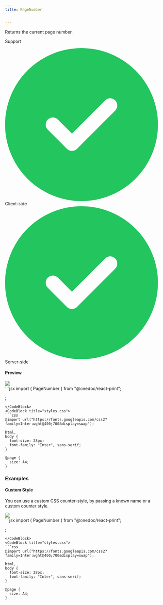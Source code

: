```yaml
---
title: PageNumber


---
```


Returns the current page number.

Support

<div style={{
    display: "grid",
    gridTemplateColumns: "repeat(2, 1fr)",
    gap: "0.5rem",
  }}><div className="flex items-center p-3 border rounded-md border-gray-700" style={{borderColor: '#374151'}}><svg xmlns="http://www.w3.org/2000/svg" className="h-5 w-5 mr-2" viewBox="0 0 512 512"><path fill="#22c55e" d="M256 512A256 256 0 1 0 256 0a256 256 0 1 0 0 512zM369 209L241 337c-9.4 9.4-24.6 9.4-33.9 0l-64-64c-9.4-9.4-9.4-24.6 0-33.9s24.6-9.4 33.9 0l47 47L335 175c9.4-9.4 24.6-9.4 33.9 0s9.4 24.6 0 33.9z"/></svg><span>Client-side</span></div><div className="flex items-center p-3 border rounded-md" style={{borderColor: '#374151'}}><svg xmlns="http://www.w3.org/2000/svg" className="h-5 w-5 mr-2" viewBox="0 0 512 512"><path fill="#22c55e" d="M256 512A256 256 0 1 0 256 0a256 256 0 1 0 0 512zM369 209L241 337c-9.4 9.4-24.6 9.4-33.9 0l-64-64c-9.4-9.4-9.4-24.6 0-33.9s24.6-9.4 33.9 0l47 47L335 175c9.4-9.4 24.6-9.4 33.9 0s9.4 24.6 0 33.9z"/></svg><span>Server-side</span></div></div>

#### Preview

<Frame type="glass"><img src="../../images/previews/pagenumber-cc94f6f7/document.1.jpg" style={{  width: '100%', height: 'auto', maxHeight: '500px', borderRadius: "0.25rem", overflow: "hidden", border: '1px solid black' }} /></Frame>

<div style={{paddingTop: "1rem", paddingBottom: "1rem"}}><CodeBlocks>
<CodeBlock title="template.tsx">
```jsx
import { PageNumber } from "@onedoc/react-print";

<PageNumber counterStyle="decimal" />;

```
</CodeBlock>
<CodeBlock title="styles.css">
```css
@import url("https://fonts.googleapis.com/css2?family=Inter:wght@400;700&display=swap");

html,
body {
  font-size: 28px;
  font-family: "Inter", sans-serif;
}

@page {
  size: A4;
}

```
</CodeBlock>
</CodeBlocks></div>

### Examples

#### Custom Style

You can use a custom CSS counter-style, by passing a known name or a custom counter style.

<Frame type="glass"><img src="../../images/previews/pagenumber-7e3be4c3/document.1.jpg" style={{  width: '100%', height: 'auto', maxHeight: '500px', borderRadius: "0.25rem", overflow: "hidden", border: '1px solid black' }} /></Frame>

<div style={{paddingTop: "1rem", paddingBottom: "1rem"}}><CodeBlocks>
<CodeBlock title="template.tsx">
```jsx
import { PageNumber } from "@onedoc/react-print";

<PageNumber counterStyle="lower-roman" />;

```
</CodeBlock>
<CodeBlock title="styles.css">
```css
@import url("https://fonts.googleapis.com/css2?family=Inter:wght@400;700&display=swap");

html,
body {
  font-size: 28px;
  font-family: "Inter", sans-serif;
}

@page {
  size: A4;
}

```
</CodeBlock>
</CodeBlocks></div>

